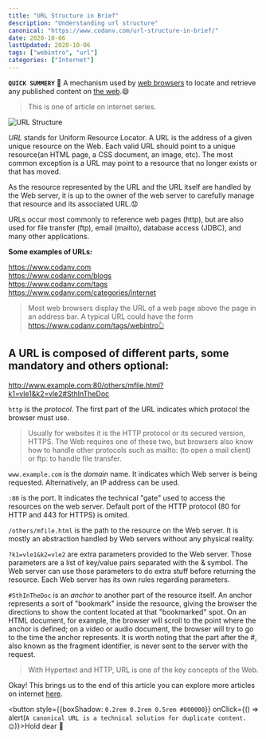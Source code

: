 ```yaml
---
title: "URL Structure in Brief"
description: "Understanding url structure"
canonical: "https://www.codanv.com/url-structure-in-brief/"
date: 2020-10-06
lastUpdated: 2020-10-06
tags: ["webintro", "url"]
categories: ["Internet"]
---
```


**`QUICK SUMMERY`** 🔹 A mechanism used by [web browsers](/understanding-web-browser-and-its-basic-architecture/) to locate and retrieve  any published content on [the web](//world-wide-web-and-its-inception).😄 

> This is one of article on internet series.

![URL Structure](./url_structure.jpg)

*URL* stands for Uniform Resource Locator. A URL is the address of a given unique resource on the Web. Each valid URL should point to a unique resource(an HTML page, a CSS document, an image, etc). The most common exception is a URL may point to a resource that no longer exists or that has moved. 

As the resource represented by the URL and the URL itself are handled by the Web server, it is up to the owner of the web server to carefully manage that resource and its associated URL.😟

URLs occur most commonly to reference web pages (http), but are also used for file transfer (ftp), email (mailto), database access (JDBC), and many other applications.

**Some examples of URLs:**

https://www.codanv.com <br />
https://www.codanv.com/blogs <br />
https://www.codanv.com/tags <br />
https://www.codanv.com/categories/internet 

> Most web browsers display the URL of a web page above the page in an address bar. A typical URL could have the form https://www.codanv.com/tags/webintro👆  

## A URL is composed of different parts, some mandatory and others optional:

http://www.example.com:80/others/mfile.html?k1=vle1&k2=vle2#SthInTheDoc


`http` is the *protocol*. The first part of the URL indicates which protocol the browser must use. 

> Usually for websites it is the HTTP protocol or its secured version, HTTPS. The Web requires one of these two, but browsers also know how to handle other protocols such as mailto: (to open a mail client) or ftp: to handle file transfer.

`www.example.com` is the *domain* name. It indicates which Web server is being requested. Alternatively, an IP address can be used.

`:80` is the port. It indicates the technical "gate" used to access the resources on the web server. Default port of the HTTP protocol (80 for HTTP and 443 for HTTPS) is omited.

`/others/mfile.html` is the path to the resource on the Web server. It is mostly an abstraction handled by Web servers without any physical reality.

`?k1=vle1&k2=vle2` are extra parameters provided to the Web server. Those parameters are a list of key/value pairs separated with the & symbol. The Web server can use those parameters to do extra stuff before returning the resource. Each Web server has its own rules regarding parameters.

`#SthInTheDoc` is an *anchor* to another part of the resource itself. An anchor represents a sort of "bookmark" inside the resource, giving the browser the directions to show the content located at that "bookmarked" spot. On an HTML document, for example, the browser will scroll to the point where the anchor is defined; on a video or audio document, the browser will try to go to the time the anchor represents. It is worth noting that the part after the #, also known as the fragment identifier, is never sent to the server with the request.

> With Hypertext and HTTP, URL is one of the key concepts of the Web. 

Okay! This brings us to the end of this article you can explore more articles on internet [here](/categories/internet).

<button style={{boxShadow: `0.2rem 0.2rem 0.5rem #000000`}} onClick={() => alert(`A canonical URL is a technical solution for duplicate content. 😊`)}>Hold dear 💜</button>
 